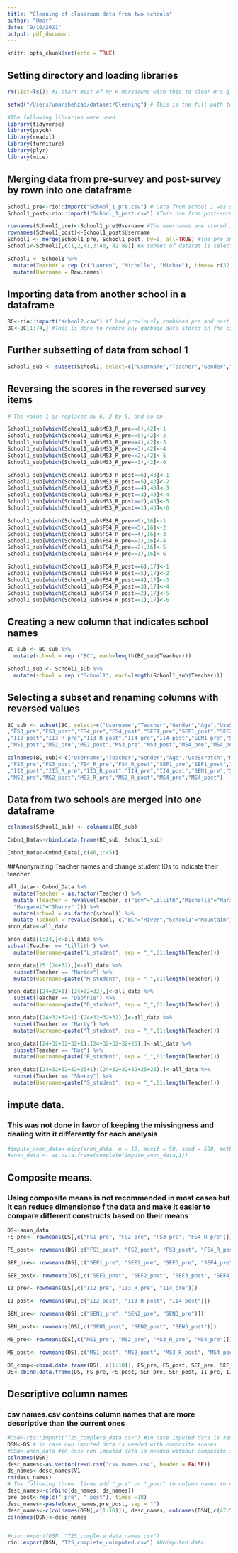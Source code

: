 ```yaml
---
title: "Cleaning of classroom data from two schools"
author: "Umar"
date: "9/10/2021"
output: pdf_document
---
```


```r
knitr::opts_chunk$set(echo = TRUE)
```

## Setting directory and loading libraries

```r
rm(list=ls()) #I start most of my R markdowns with this to clear R's global environments. That way I don't have to worry about data saved by the previously run programs

setwd("/Users/umarshehzad/dataset/Cleaning") # This is the full path to the folder where my csv files are saved

#The following libraries were used
library(tidyverse)
library(psych)
library(readxl)
library(furniture)
library(plyr)
library(mice)

```

## Merging data from pre-survey and post-survey by rown into one dataframe

```r
School1_pre<-rio::import("School_1_pre.csv") # Data from school 1 was saved in two files, this one from pre-survey results
School1_post<-rio::import("School_1_post.csv") #This one from post-survey results

rownames(School1_pre)<-School1_pre$Username #The usernames are stored in the first column, these are assigned as row names to the data set
rownames(School1_post)<-School1_post$Username
School1 <- merge(School1_pre, School1_post, by=0, all=TRUE) #The pre and post datasets are merged by row names
School1<-School1[,c(1,2,41,3:40, 42:89)] #A subset of dataset is selected

School1 <- School1 %>%
  mutate(Teacher = rep (c("Lauren", "Michelle", "Michae"), times= c(32, length(33:64), length(65:96)))) %>% #Filling in the teacher name where values were missing
  mutate(Username = Row.names) 

```

## Importing data from another school in a dataframe

```r

BC<-rio::import("school2.csv") #I had previously combined pre and post data for school 2 similar to the steps shown above
BC<-BC[1:74,] #This is done to remove any garbage data stored in the csv beyond the last student value in the row number 74
```


## Further subsetting of data from school 1

```r
School1_sub <- subset(School1, select=c("Username","Teacher","Gender","Age","UseScratch","MakeScratch","OtherApp","FinishGame","BoardHome","FS1_pre","FS1_post","FS2_pre","FS2_post","FS3_pre","FS3_post","FS4_R_pre","FS4_R_post","SEF1_pre","SEF1_post","SEF2_pre","SEF2_post","SEF3_pre","SEF3_post","SEF4_pre","SEF4_post","II2_pre","II2_post","II3_R_pre","II3_R_post","II4_pre","II4_post","SEN1_pre","SEN1_post","SEN2_pre","SEN2_post","SEN3_pre","SEN3_post","MS1_pre","MS1_post","MS2_pre","MS2_post","MS3_R_pre","MS3_R_post","MS4_pre","MS4_post"))
```

## Reversing the scores in the reversed survey items
```r
# The value 1 is replaced by 6, 2 by 5, and so on.

School1_sub[which(School1_sub$MS3_R_pre==6),42]<-1 
School1_sub[which(School1_sub$MS3_R_pre==5),42]<-2
School1_sub[which(School1_sub$MS3_R_pre==4),42]<-3
School1_sub[which(School1_sub$MS3_R_pre==3),42]<-4
School1_sub[which(School1_sub$MS3_R_pre==2),42]<-5
School1_sub[which(School1_sub$MS3_R_pre==1),42]<-6

School1_sub[which(School1_sub$MS3_R_post==6),43]<-1
School1_sub[which(School1_sub$MS3_R_post==5),43]<-2
School1_sub[which(School1_sub$MS3_R_post==4),43]<-3
School1_sub[which(School1_sub$MS3_R_post==3),43]<-4
School1_sub[which(School1_sub$MS3_R_post==2),43]<-5
School1_sub[which(School1_sub$MS3_R_post==1),43]<-6

School1_sub[which(School1_sub$FS4_R_pre==6),16]<-1
School1_sub[which(School1_sub$FS4_R_pre==5),16]<-2
School1_sub[which(School1_sub$FS4_R_pre==4),16]<-3
School1_sub[which(School1_sub$FS4_R_pre==3),16]<-4
School1_sub[which(School1_sub$FS4_R_pre==2),16]<-5
School1_sub[which(School1_sub$FS4_R_pre==1),16]<-6

School1_sub[which(School1_sub$FS4_R_post==6),17]<-1
School1_sub[which(School1_sub$FS4_R_post==5),17]<-2
School1_sub[which(School1_sub$FS4_R_post==4),17]<-3
School1_sub[which(School1_sub$FS4_R_post==3),17]<-4
School1_sub[which(School1_sub$FS4_R_post==2),17]<-5
School1_sub[which(School1_sub$FS4_R_post==1),17]<-6
```

## Creating a new column that indicates school names

```r

BC_sub <- BC_sub %>%
  mutate(school = rep ("BC", each=length(BC_sub$Teacher)))

School1_sub <- School1_sub %>%
  mutate(school = rep ("School1", each=length(School1_sub$Teacher)))
```


## Selecting a subset and renaming columns with reversed values

```r

BC_sub <- subset(BC, select=c("Username","Teacher","Gender","Age","UseScratch","MakeScratch","OtherApp","FinishGame","TakeHome","FS1_pre","FS1_post","FS2_pre","FS2_post"
,"FS3_pre","FS3_post","FS4_pre","FS4_post","SEF1_pre","SEF1_post","SEF2_pre","SEF2_post","SEF3_pre","SEF3_post","SEF4_pre","SEF4_post","II2_pre"
,"II2_post","II3_R_pre","II3_R_post","II4_pre","II4_post","SEN1_pre","SEN1_post","SEN2_pre","SEN2_post","SEN3_pre","SEN3_post","MS1_pre"
,"MS1_post","MS2_pre","MS2_post","MS3_pre","MS3_post","MS4_pre","MS4_post"))

colnames(BC_sub)<-c("Username","Teacher","Gender","Age","UseScratch","MakeScratch","OtherApp","FinishGame","TakeHome","FS1_pre","FS1_post","FS2_pre","FS2_post"
,"FS3_pre","FS3_post","FS4_R_pre","FS4_R_post","SEF1_pre","SEF1_post","SEF2_pre","SEF2_post","SEF3_pre","SEF3_post","SEF4_pre","SEF4_post","II2_pre"
,"II2_post","II3_R_pre","II3_R_post","II4_pre","II4_post","SEN1_pre","SEN1_post","SEN2_pre","SEN2_post","SEN3_pre","SEN3_post","MS1_pre","MS1_post"
,"MS2_pre","MS2_post","MS3_R_pre","MS3_R_post","MS4_pre","MS4_post")

```

## Data from two schools are merged into one dataframe

```r
colnames(School1_sub) <- colnames(BC_sub)

Cmbnd_Data<-rbind.data.frame(BC_sub, School1_sub)

Cmbnd_Data<-Cmbnd_Data[,c(46,1:45)]

```

##Anonymizing Teacher names and change student IDs to indicate their teacher

```r
all_data<- Cmbnd_Data %>%
  mutate(Teacher = as.factor(Teacher)) %>%
  mutate (Teacher = revalue(Teacher, c("joy"="Lillith","Michelle"="Marice", "Lauren" = "Daphnie", "Michael"="Marty","Susan"="Roz",
  "Margaret"="Sherry" ))) %>%
  mutate(school = as.factor(school)) %>%
  mutate (school = revalue(school, c("BC"="River","School1"="Mountain")))
anon_data<-all_data

anon_data[1:24,]<-all_data %>%
subset(Teacher == "Lillith") %>%
  mutate(Username=paste("L_student", sep = "_",01:length(Teacher)))

anon_data[25:(24+32),]<-all_data %>%
  subset(Teacher == "Marice") %>%
  mutate(Username=paste("M_student", sep = "_",01:length(Teacher)))

anon_data[(24+32+1):(24+32+32),]<-all_data %>%
  subset(Teacher == "Daphnie") %>%
  mutate(Username=paste("D_student", sep = "_",01:length(Teacher)))

anon_data[(24+32+32+1):(24+32+32+32),]<-all_data %>%
  subset(Teacher == "Marty") %>%
  mutate(Username=paste("T_student", sep = "_",01:length(Teacher)))

anon_data[(24+32+32+32+1):(24+32+32+32+25),]<-all_data %>%
  subset(Teacher == "Roz") %>%
  mutate(Username=paste("R_student", sep = "_",01:length(Teacher)))

anon_data[(24+32+32+32+25+1):(24+32+32+32+25+25),]<-all_data %>%
  subset(Teacher == "Sherry") %>%
  mutate(Username=paste("S_student", sep = "_",01:length(Teacher)))

```

## impute data. 
### This was not done in favor of keeping the missingness and dealing with it differently for each analysis

```r
#impute_anon_data<-mice(anon_data, m = 10, maxit = 50, seed = 500, method = "pmm", remove_collinear = FALSE)
#anon_data <- as.data.frame(complete(impute_anon_data,1))

```

## Composite means.
### Using composite means is not recommended in most cases but it can reduce dimensionso f the data and make it easier to compare different constructs based on their means


```r
DS<-anon_data
FS_pre<- rowmeans(DS[,c("FS1_pre", "FS2_pre", "FS3_pre", "FS4_R_pre")])

FS_post<- rowmeans(DS[,c("FS1_post", "FS2_post", "FS3_post", "FS4_R_post")])

SEF_pre<- rowmeans(DS[,c("SEF1_pre", "SEF2_pre", "SEF3_pre", "SEF4_pre")])

SEF_post<- rowmeans(DS[,c("SEF1_post", "SEF2_post", "SEF3_post", "SEF4_post")])

II_pre<- rowmeans(DS[,c("II2_pre", "II3_R_pre", "II4_pre")])

II_post<- rowmeans(DS[,c("II2_post", "II3_R_post", "II4_post")])

SEN_pre<- rowmeans(DS[,c("SEN1_pre", "SEN2_pre", "SEN3_pre")])

SEN_post<- rowmeans(DS[,c("SEN1_post", "SEN2_post", "SEN3_post")])

MS_pre<- rowmeans(DS[,c("MS1_pre", "MS2_pre", "MS3_R_pre", "MS4_pre")])

MS_post<- rowmeans(DS[,c("MS1_post", "MS2_post", "MS3_R_post", "MS4_post")])

DS_comp<-cbind.data.frame(DS[, c(1:10)], FS_pre, FS_post, SEF_pre, SEF_post, II_pre, II_post, SEN_pre, SEN_post, MS_pre, MS_post)
DS<-cbind.data.frame(DS, FS_pre, FS_post, SEF_pre, SEF_post, II_pre, II_post, SEN_pre, SEN_post, MS_pre, MS_post)
```

## Descriptive column names
### csv names.csv contains column names that are more descriptive than the current ones

```r
#DSN<-rio::import("T2S_complete_data.csv") #in case imputed data is required
DSN<-DS # in case non imputed data is needed with composite scores
#DSN<-anon_data #in case non imputed data is needed without composite scores
colnames(DSN)
desc_names<-as.vector(read.csv("csv names.csv", header = FALSE))
ds_names<-desc_names$V1
rm(desc_names)
# The following three  lines add "_pre" or "_post" to column names to distinguish between pre and post measures
desc_names<-c(rbind(ds_names, ds_names))
pre_post<-rep(c("_pre", "_post"), times =18) 
desc_names<-paste(desc_names,pre_post, sep = "")
desc_names<-c(colnames(DSN[,c(1:10)]), desc_names, colnames(DSN[,c(47:56)]))
colnames(DSN)<-desc_names


#rio::export(DSN, "T2S_complete_data_names.csv")
rio::export(DSN, "T2S_complete_unimputed.csv") #Unimputed data
```
